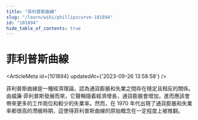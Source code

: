 ```yaml
---
title: "菲利普斯曲線"
slug: "/learn/wiki/phillipscurve-101894"
id: "101894"
hide_table_of_contents: true
---
```



# 菲利普斯曲線

<ArticleMeta id={101894} updatedAt={'2023-09-26 13:58:58'} />
<div className='border-solid border-b border-t-0 my-4 border-[var(--ifm-color-gray-300)]' />

菲利普斯曲線是一種經濟理論，認為通貨膨脹和失業之間存在穩定且相反的關係。由威廉·菲利普斯發展而來，它聲稱隨着經濟增長，通貨膨脹會增加，進而應該會帶來更多的工作崗位和較少的失業率。然而，在 1970 年代出現了通貨膨脹和失業率都很高的滯脹時期，這使得菲利普斯曲線的原始概念在一定程度上被推翻。
